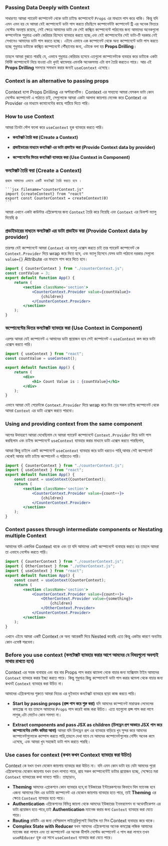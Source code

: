 
### Passing Data Deeply with Context

সাধারণত আমরা প্যারেন্ট কম্পোনেন্ট থেকে ডাটা চাইল্ড কম্পোনেন্টে `Props` এর মাধ্যমে পাস করে থাকি। কিন্তু যদি এমন এমন হয় যে আমরা যেই কম্পোনেন্টে ডাটা পাস করতে চাঁচছিসে কম্পোনেন্টটা কম্পোনেন্ট ট্রি এর অনেক ভিতরে নেস্টেড অবস্থায় রয়েছে, সেই ক্ষেত্রে আমাদের ডাটা কে সেই কাঙ্খিত কম্পোনেন্টে পাঠানোর জন্য আমাদের অনেকগুলো কম্পনেন্টকে শুধুমাত্র একটা কেরিয়ার হিসেবে ব্যাবহার করতে হচ্চে,এবং যেই কম্পোনেন্টের সেই ডাটা-টি দরকার নেই সেখানেও আমাদের ডাটা পাস করতে হচ্ছে। এইযে এভাবে এক কম্পোনেন্ট থেকে অন্য কম্পোনেন্টে ডাটা পাস করতে হচ্ছে শুধুমাত্র ডাটাকে কাঙ্খিত কম্পোনেন্টে পৌঁছানোর জন্য, এটাকে বলা হয় **Props Drilling**।

তাহলে আমরা বুঝতে পারছি যে, এভাবে শুধুমাত্র কেরিয়ার হসেবে এতগুলো কম্পোনেন্টকে ব্যবহার করে ডাটাকে একটা নির্দিষ্ট কম্পোনেন্টে নিয়ে যাওয়া এটা খুবই ঝামেলার এমনকি অনেকসময় এটা বাগ তৈরি করতেও পারে। আর এই **Props Drilling** সমস্যার সমাধান করার জন্যই `useContext` এসেছে।

### Context is an alternative to passing props

Context হলো Props Drilling এর অল্টারনেটিভ। Context এর সাহায্যে আমরা যেসকল ডাটা কোন নেস্টেড কম্পোনেন্ট এ পাঠাতে চাই, সেগুলোকে আমরা একটা আলাদা জায়গায় মেনেজ করে Context এর Provider এর মাধ্যমে কমোনেন্টের কাছে পাঠিয়ে দিতে পারি।

### How to use Context

আমরা তিনটা স্টেপ ফলো করে `useContext` হুক ব্যাবহার করতে পারি।

-   **কনটেক্সট তৈরি করা (Create a Context)**

-   **প্রভাইডারের মাধ্যমে কনটেক্সট এর ডাটা প্রভাইড করা (Provide Context data by provider)**

-   **কম্পোনেন্টের ভিতর কনটেক্সট ব্যাবহার করা (Use Context in Component)**

<Steps>

### কনটেক্সট তৈরি করা (Create a Context)

    প্রথমে আমাদের এভাবে একটি কনটেক্সট তৈরি করতে হবে ।

    ```jsx filename="counterContext.js"
    import {createContext} from "react"
    export const CounterContext = createContext(0)
    ```

আমরা এখানে একটা কাউন্টার এপ্লিকেশনের জন্য `Context` তৈরি করে নিয়েছি এবং `Context` এর ডিফল্ট ভ্যালু দিয়েছি `0`

### প্রভাইডারের মাধ্যমে কনটেক্সট এর ডাটা প্রভাইড করা (Provide Context data by provider)

তারপর যেই কম্পোনেন্টে আমরা `Context` এর ভ্যালু এক্সেস করতে চাই তার প্যারেন্ট কম্পোনেন্ট কে `Context.Provider` দিয়ে wrap করে দিতে হবে, এবং ভ্যালু হিসেবে যেসব ডাটা পাঠানো দরকার সেগুলো `value={}` Attribute এর মাধ্যমে পাস করে দিতে হবে।

```jsx filename="App.jsx" {6-8}
import { CounterContext } from "./counterContext.js";
const contValue = 3;
export default function App() {
    return (
        <section className='section'>
            <CounterContext.Provider value={countValue}>
                {children}
            </CounterContext.Provider>
        </section>
    );
}
```

### কম্পোনেন্টের ভিতর কনটেক্সট ব্যাবহার করা (Use Context in Component)

এরপর আমরা যেই কম্পোনেন্ট এ আমাদের ডাটা প্রয়োজন হবে সেই কম্পোনেন্ট এ `useContext` কল করে ডাটা এক্সেস করতে পারি।

```jsx filename="Counter.jsx" {6-8}
import { useContext } from "react";
const countValue = useContext();

export default function App() {
    return (
        <div>
            <h1> Count Value is : {countValue}</h1>
        </div>
    );
}
```

এভাবে আমরা যেই পেরেন্টকে `Context.Provider` দিয়ে wrap করে দিব তার সকল চাইল্ড কম্পোনেন্ট থেকে আমরা `Context` এর ডাটা এক্সেস করতে পারবো।

</Steps>

### Using and providing context from the same component

আগের উদাহরণে আমরা দেখেছিলাম যে আমরা প্যারেন্ট কম্পোনেন্টে `Context.Provider` দিয়ে ডাটা পাস করছিলাম এবং চাইল্ড কম্পোনেন্টে `useContext` ব্যাবহার করার মাধ্যমে ডাটা এক্সেস করতে পারছিলাম,

আমরা কিন্তু চাইলে একই কম্পোনেন্টে `useContext` ব্যাবহার করে ডাটা ধরতেও পারি,আবার সেই কম্পোনেন্ট থেকেই আবার ডাটা চাইল্ড কম্পোনেন্ট এ পাঠাতেও পারি।

```jsx filename="App.jsx" {6-8}
import { CounterContext } from "./counterContext.js";
import { useContext } from "react";
export default function App() {
    const count = useContext(CounterContext);
    return (
        <section className='section'>
            <CounterContext.Provider value={count++}>
                {children}
            </CounterContext.Provider>
        </section>
    );
}
```

### Context passes through intermediate components or Nestating multiple Context

আমাদের যদি একাধিক Context থাকে এবং তা যদি আমাদের একই কম্পোনেন্টে ব্যবাহার করতে হয় তাহলে আমরা তা এভাবে নেস্টেড করতে পারি।

```jsx filename="App.jsx" {6-8}
import { CounterContext } from "./counterContext.js";
import { OtherContext } from "./otherContext.js";
import { useContext } from "react";
export default function App() {
    const count = useContext(CounterContext);
    return (
        <section className='section'>
            <CounterContext.Provider value={count++}>
                <OtherContext.Provider value={something}>
                    {children}
                </OtherContext.Provider>
            </CounterContext.Provider>
        </section>
    );
}
```

এখানে এইযে আমরা একটি Context কে অন্য আরেকটি দিয়ে Nested করেছি এতে কিন্তু একটার কারণে অন্যটায় কোন এফেক্ট পরবেনা।

### Before you use context (কনটেক্সট ব্যাবহার করার আগে আমদের যে বিষয়গুলো অবশ্যই মাথায় রাখতে হবে)

Context এর সহজ ব্যবাহার এবং বার বার Props পাস করার ঝামেলা থেকে বাচার জন্য ম্যক্সিমাম টাইম আমাদের `Context` ব্যাবহার করার ইচ্ছা করতে পারে। কিন্তু শুধুমাত্র কিছু কম্পোনেন্টে ডাটা পাস করার ঝমেলা থেকে বাচার জন্য কখনই `Context` ব্যাবহার করা উচিত না।

আমাদের এপ্লিকেশনের শুরুতে আমরা নিচের এর দুইভাবে কনটেক্সট ব্যাবহার ছাড়া কাজ করতে পারি।

-   **Start by passing props (প্রপ্স পাস করে শুরু করা)** যদি আমদের কম্পোনেন্ট মারাত্মক লেভেলের কমপ্লেক্স না হয় তাহলে আমাদের `Props` পাস করেই কাজ করা উচিত। এতে যতগুলো প্রপ্স পাস করা লাগে লাগুক,এটা মোটেও কোন সমস্যা না।

-   **Extract components and pass JSX as children (চিলড্রেন প্রপ আকারে JSX পাস করে কম্পোনেন্টের নেস্টং কমিয়া আনা)** আমরা যদি চিলড্রেন প্রপ এর ব্যাবহার বাড়িয়ে খুব সুন্দর করে আমদের কম্পোনেন্টগুলোকে কম্পোস করতে পারি,তাহলে দেখা যাবে যে আমদের কম্পোনেন্টগুলোর নেস্টিং অনেক কমে এসেছে, এবং আমরা খুব সহজেই ডাটা পাস করতে পারছি।

### Use cases for context (কখন কখন Context ব্যাবহার করা উচিত)

Context কে যখন তখন যেকোন জায়গায় ব্যাবহার করা উচিত না। যদি এমন কোন ডাটা হয় যেটা আমদের পুরো এপ্লিকেশনের যেকোন জায়গায় যখন তখন লাগতে পারে, প্রায় সকল কম্পোনেন্টেই ডাটার প্রয়োজন হচ্ছে, সেক্ষেত্রে মরা `Context` ব্যাবহারের কথা ভাবতে পারি। তাছাড়াও,

-   **Theming** আমদের এপ্লকেশনে কোন ব্যাবহার হবে,বা ইউজারের ইন্টারেকশনের কিভাবে থিম ম্যানেজ হবে এজন্য আমাদের থিম এর ডাটাটা কম্পোনেন্ট এর যেকোন জায়গায় ব্যাবহার হতে পারে, তাই **Theming** এর ক্ষেত্রে `Context` ব্যাবহার হতে পারে।
-   **Authentication** এপ্লিকেশনের বিভিন্ন জায়গা থেকে আমদের ইউজারের ইনফরমেশন বা অথেনটিকেশন এর ডাটা প্রয়োজন হতে পারে,তাই **Authentication** ম্যানেজ করার জন্য `Context` ব্যাবহার করা যেতে পারে।
-   **Routing** রাউটিং এর জন্য বেশিরভাগ লাইব্রেরিগুলোই বিহাইন্ড দ্যা সিন Context ব্যবাহার করে থাকে।
-   **Complex State with Reducer** যখন আমদের এপ্লিকেশনের অনেক কমপ্লেক্স লজিক আমাদের ম্যানেজ করা লাগবে এবং তা কম্পোনেন্ট এর অনেক ডীপলি নেস্টেড কম্পোনেন্ট এ পাস করা লাগবে তখন `useREducer` হুক এর সাথে `useContext` ব্যাবহার করা যেতে পারে।

